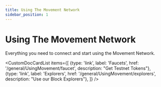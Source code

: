 ```yaml
---
title: Using The Movement Network
sidebar_position: 1
---
```



# Using The Movement Network

Everything you need to connect and start using the Movement Network.

<CustomDocCardList items={[
  {type: 'link', label: 'Faucets', href: '/general/UsingMovement/faucet', description: "Get Testnet Tokens"},
  {type: 'link', label: 'Explorers', href: '/general/UsingMovement/explorers', description: "Use our Block Explorers"},
]} /> 